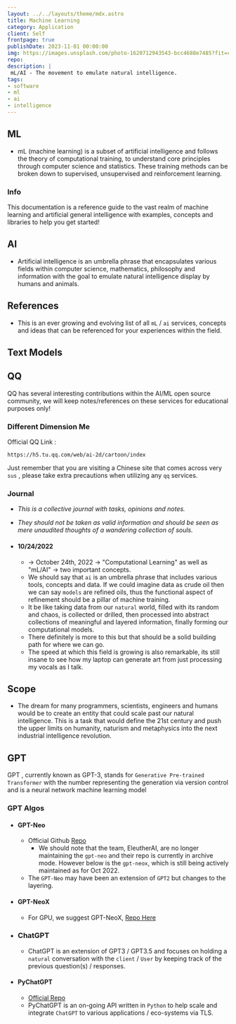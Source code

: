 ```yaml
---
layout: ../../layouts/theme/mdx.astro
title: Machine Learning
category: Application
client: Self
frontpage: true
publishDate: 2023-11-01 00:00:00
img: https://images.unsplash.com/photo-1620712943543-bcc4688e7485?fit=crop&w=1400&h=700&q=75
repo:
description: |
 mL/AI - The movement to emulate natural intelligence.
tags:
- software
- ml
- ai
- intelligence
---
```


## ML

- mL (machine learning) is a subset of artificial intelligence and follows the theory of computational training, to understand core principles through computer science and statistics. These training methods can be broken down to supervised, unsupervised and reinforcement learning.

### Info

This documentation is a reference guide to the vast realm of machine learning and artificial general intelligence with examples, concepts and libraries to help you get started!

## AI

- Artificial intelligence is an umbrella phrase that encapsulates various fields within computer science, mathematics, philosophy and information with the goal to emulate natural intelligence display by humans and animals.

## References

- This is an ever growing and evolving list of all `mL` / `ai` services, concepts and ideas that can be referenced for your experiences within the field.

## Text Models

## QQ

QQ has several interesting contributions within the AI/ML open source community, we will keep notes/references on these services for educational purposes only!

### Different Dimension Me

Official QQ Link :

```text
https://h5.tu.qq.com/web/ai-2d/cartoon/index

```

Just remember that you are visiting a Chinese site that comes across very `sus` , please take extra precautions when utilizing any `qq` services.

### Journal

- *This is a collective journal with tasks, opinions and notes.*
- *They should not be taken as valid information and should be seen as mere unaudited thoughts of a wandering collection of souls.*

- #### 10/24/2022
  
  - -> October 24th, 2022 -> "Computational Learning" as well as "mL/AI" -> two important concepts.
  - We should say that `ai` is an umbrella phrase that includes various tools, concepts and data. If we could imagine data as crude oil then we can say `models` are refined oils, thus the functional aspect of refinement should be a pillar of machine training.
  - It be like taking data from our `natural` world, filled with its random and chaos, is collected or drilled, then processed into abstract collections of meaningful and layered information, finally forming our computational models.
  - There definitely is more to this but that should be a solid building path for where we can go.
  - The speed at which this field is growing is also remarkable, its still insane to see how my laptop can generate art from just processing my vocals as I talk.

## Scope

- The dream for many programmers, scientists, engineers and humans would be to create an entity that could scale past our natural intelligence. This is a task that would define the 21st century and push the upper limits on humanity, naturism and metaphysics into the next industrial intelligence revolution.

## GPT

GPT , currently known as GPT-3, stands for `Generative Pre-trained Transformer` with the number representing the generation via version control and is a neural network machine learning model

### GPT Algos

- #### GPT-Neo
  
  - Official Github [Repo](https://github.com/EleutherAI/gpt-neo)
    - We should note that the team, EleutherAI, are no longer maintaining the `gpt-neo` and their repo is currently in archive mode. However below is the `gpt-neox`, which is still being actively maintained as for Oct 2022.
  - The `GPT-Neo` may have been an extension of `GPT2` but changes to the layering.

- #### GPT-NeoX

  - For GPU, we suggest GPT-NeoX, [Repo Here](https://github.com/EleutherAI/gpt-neox/)

- ### ChatGPT

  - ChatGPT is an extension of GPT3 / GPT3.5 and focuses on holding a `natural` conversation with the `client` / `User` by keeping track of the previous question(s) / responses.

- #### PyChatGPT
  
  - [Official Repo](https://github.com/rawandahmad698/PyChatGPT)
  - PyChatGPT is an on-going API written in `Python` to help scale and integrate `ChatGPT` to various applications / eco-systems via TLS.
